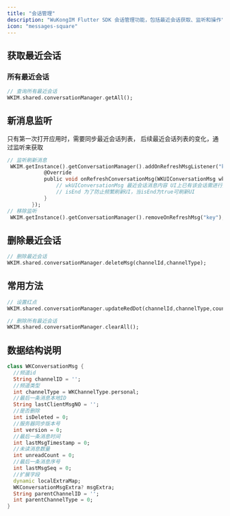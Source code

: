```yaml
---
title: "会话管理"
description: "WuKongIM Flutter SDK 会话管理功能，包括最近会话获取、监听和操作"
icon: "messages-square"
---
```


## 获取最近会话

### 所有最近会话

```dart
// 查询所有最近会话
WKIM.shared.conversationManager.getAll();
```

## 新消息监听

只有第一次打开应用时，需要同步最近会话列表， 后续最近会话列表的变化，通过监听来获取

```dart
// 监听刷新消息
 WKIM.getInstance().getConversationManager().addOnRefreshMsgListener("key", new IRefreshConversationMsg() {
            @Override
            public void onRefreshConversationMsg(WKUIConversationMsg wkUIConversationMsg, boolean isEnd) {
                // wkUIConversationMsg 最近会话消息内容 UI上已有该会话需进行更新，反之添加到UI上
                // isEnd 为了防止频繁刷新UI，当isEnd为true可刷新UI
            }
        });
// 移除监听
 WKIM.getInstance().getConversationManager().removeOnRefreshMsg("key");
```

## 删除最近会话

```dart
// 删除最近会话
WKIM.shared.conversationManager.deleteMsg(channelId,channelType);
```

## 常用方法

```dart
// 设置红点
WKIM.shared.conversationManager.updateRedDot(channelId,channelType,count);

// 删除所有最近会话
WKIM.shared.conversationManager.clearAll();
```

## 数据结构说明

```dart
class WKConversationMsg {
  //频道id
  String channelID = '';
  //频道类型
  int channelType = WKChannelType.personal;
  //最后一条消息本地ID
  String lastClientMsgNO = '';
  //是否删除
  int isDeleted = 0;
  //服务器同步版本号
  int version = 0;
  //最后一条消息时间
  int lastMsgTimestamp = 0;
  //未读消息数量
  int unreadCount = 0;
  //最后一条消息序号
  int lastMsgSeq = 0;
  //扩展字段
  dynamic localExtraMap;
  WKConversationMsgExtra? msgExtra;
  String parentChannelID = '';
  int parentChannelType = 0;
}
```




